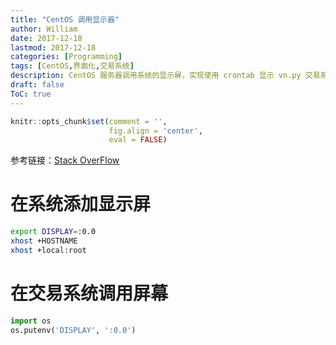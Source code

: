 ```yaml
---
title: "CentOS 调用显示器"
author: William
date: 2017-12-18
lastmod: 2017-12-18
categories: [Programming]
tags: [CentOS,界面化,交易系统]
description: CentOS 服务器调用系统的显示屏，实现使用 crontab 显示 vn.py 交易系统界面。
draft: false
ToC: true
---
```


```r
knitr::opts_chunk$set(comment = '',
                      fig.align = 'center',
                      eval = FALSE)
```

参考链接：[Stack OverFlow](https://stackoverflow.com/questions/646930/cannot-connect-to-x-server-0-0-with-a-qt-application)

# 在系统添加显示屏

```bash
export DISPLAY=:0.0
xhost +HOSTNAME
xhost +local:root
```

# 在交易系统调用屏幕

```python
import os
os.putenv('DISPLAY', ':0.0')
```
